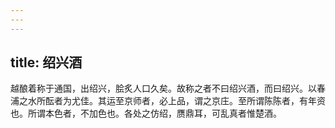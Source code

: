 ```yaml
---
---
---
```

title: 绍兴酒
---



越酿着称于通国，出绍兴，脍炙人口久矣。故称之者不曰绍兴酒，而曰绍兴。以春浦之水所酝者为尤佳。其运至京师者，必上品，谓之京庄。至所谓陈陈者，有年资也。所谓本色者，不加色也。各处之仿绍，赝鼎耳，可乱真者惟楚酒。